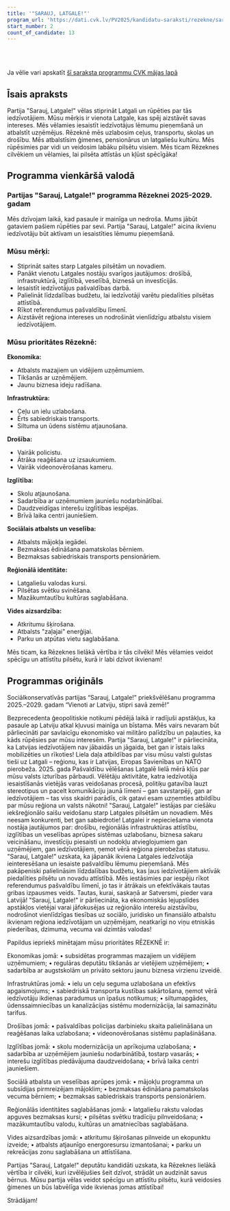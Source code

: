 ```yaml
---
title: '"SARAUJ, LATGALE!"'
program_url: 'https://dati.cvk.lv/PV2025/kandidatu-saraksti/rezekne/sarauj-latgale'
start_number: 2
count_of_candidate: 13
---
```



<Badge text="Latgales attīstība" variant="note" size="small" /> <Badge text="Drošība un aizsardzība" variant="note" size="small" /> <Badge text="Ekonomiskais atbalsts" variant="note" size="small" /> <Badge text="Iedzīvotāju iesaiste" variant="note" size="small" /> <Badge text="Reģionālā identitāte" variant="note" size="small" />

<br/><br/> 

<Card title='Šis ir mākslīga intelekta ģenerēts apraksts' icon='starlight'>
    Ja vēlie vari apskatīt <a href={frontmatter.program_url} target='_blank'>šī saraksta programmu CVK mājas lapā</a>
    </Card>

## Īsais apraksts

Partija "Sarauj, Latgale!" vēlas stiprināt Latgali un rūpēties par tās iedzīvotājiem. Mūsu mērķis ir vienota Latgale, kas spēj aizstāvēt savas intereses. Mēs vēlamies iesaistīt iedzīvotājus lēmumu pieņemšanā un atbalstīt uzņēmējus. Rēzeknē mēs uzlabosim ceļus, transportu, skolas un drošību. Mēs atbalstīsim ģimenes, pensionārus un latgaliešu kultūru. Mēs rūpēsimies par vidi un veidosim labāku pilsētu visiem. Mēs ticam Rēzeknes cilvēkiem un vēlamies, lai pilsēta attīstās un kļūst spēcīgāka!

## Programma vienkāršā valodā

### Partijas "Sarauj, Latgale!" programma Rēzeknei 2025-2029. gadam

Mēs dzīvojam laikā, kad pasaule ir mainīga un nedroša. Mums jābūt gataviem pašiem rūpēties par sevi. Partija "Sarauj, Latgale!" aicina ikvienu iedzīvotāju būt aktīvam un iesaistīties lēmumu pieņemšanā.

### Mūsu mērķi:

*   Stiprināt saites starp Latgales pilsētām un novadiem.
*   Panākt vienotu Latgales nostāju svarīgos jautājumos: drošībā, infrastruktūrā, izglītībā, veselībā, biznesā un investīcijās.
*   Iesaistīt iedzīvotājus pašvaldības darbā.
*   Palielināt līdzdalības budžetu, lai iedzīvotāji varētu piedalīties pilsētas attīstībā.
*   Rīkot referendumus pašvaldību līmenī.
*   Aizstāvēt reģiona intereses un nodrošināt vienlīdzīgu atbalstu visiem iedzīvotājiem.

### Mūsu prioritātes Rēzeknē:

**Ekonomika:**

*   Atbalsts mazajiem un vidējiem uzņēmumiem.
*   Tikšanās ar uzņēmējiem.
*   Jaunu biznesa ideju radīšana.

**Infrastruktūra:**

*   Ceļu un ielu uzlabošana.
*   Ērts sabiedriskais transports.
*   Siltuma un ūdens sistēmu atjaunošana.

**Drošība:**

*   Vairāk policistu.
*   Ātrāka reaģēšana uz izsaukumiem.
*   Vairāk videonovērošanas kameru.

**Izglītība:**

*   Skolu atjaunošana.
*   Sadarbība ar uzņēmumiem jauniešu nodarbinātībai.
*   Daudzveidīgas interešu izglītības iespējas.
*   Brīvā laika centri jauniešiem.

**Sociālais atbalsts un veselība:**

*   Atbalsts mājokļa iegādei.
*   Bezmaksas ēdināšana pamatskolas bērniem.
*   Bezmaksas sabiedriskais transports pensionāriem.

**Reģionālā identitāte:**

*   Latgaliešu valodas kursi.
*   Pilsētas svētku svinēšana.
*   Mazākumtautību kultūras saglabāšana.

**Vides aizsardzība:**

*   Atkritumu šķirošana.
*   Atbalsts "zaļajai" enerģijai.
*   Parku un atpūtas vietu saglabāšana.

Mēs ticam, ka Rēzeknes lielākā vērtība ir tās cilvēki! Mēs vēlamies veidot spēcīgu un attīstītu pilsētu, kurā ir labi dzīvot ikvienam!

## Programmas oriģināls

Sociālkonservatīvās partijas “Sarauj, Latgale!”
priekšvēlēšanu programma 2025.–2029. gadam
“Vienoti ar Latviju, stipri savā zemē!”

Bezprecedenta ģeopolitiskie notikumi pēdējā laikā ir radījuši apstākļus, ka pasaule ap Latviju atkal kļuvusi mainīga un bīstama. Mēs vairs nevaram būt pārliecināti par savlaicīgu ekonomisko vai militāro palīdzību un paļauties, ka kāds rūpēsies par mūsu interesēm.
Partija "Sarauj, Latgale!" ir pārliecināta, ka Latvijas iedzīvotājiem nav jābaidās un jāgaida, bet gan ir īstais laiks mobilizēties un rīkoties!
Liela daļa atbildības par visu mūsu valsti gulstas tieši uz Latgali – reģionu, kas ir Latvijas, Eiropas Savienības un NATO pierobeža. 2025. gada Pašvaldību vēlēšanas Latgalē lielā mērā kļūs par mūsu valsts izturības pārbaudi. Vēlētāju aktivitāte, katra iedzīvotāja iesaistīšanās vietējās varas veidošanas procesā, politiķu gatavība lauzt stereotipus un pacelt komunikāciju jaunā līmenī – gan savstarpēji, gan ar iedzīvotājiem – tas viss skaidri parādīs, cik gatavi esam uzņemties atbildību par mūsu reģiona un valsts nākotni!
"Sarauj, Latgale!" iestājas par ciešāku iekšreģionālo saišu veidošanu starp Latgales pilsētām un novadiem.
Mēs neesam konkurenti, bet gan sabiedrotie! Latgalei ir nepieciešama vienota nostāja jautājumos par: drošību, reģionālās infrastruktūras attīstību, izglītības un veselības aprūpes sistēmas uzlabošanu, biznesa sakaru veicināšanu, investīciju piesaisti un nodokļu atvieglojumiem gan uzņēmējiem, gan iedzīvotājiem, ņemot vērā reģiona pierobežas statusu.
"Sarauj, Latgale!" uzskata, ka jāpanāk ikviena Latgales iedzīvotāja ieinteresēšana un iesaiste pašvaldību lēmumu pieņemšanā.
Mēs pakāpeniski palielināsim līdzdalības budžetu, kas ļaus iedzīvotājiem aktīvāk piedalīties pilsētu un novadu attīstībā. Mēs iestāsimies par iespēju rīkot referendumus pašvaldību līmenī, jo tas ir ātrākais un efektīvākais tautas gribas izpausmes veids. Tautas, kurai, saskaņā ar Satversmi, pieder vara Latvijā!
"Sarauj, Latgale!" ir pārliecināta, ka ekonomiskās lejupslīdes apstākļos vietējai varai jāfokusējas uz reģionālo interešu aizstāvību, nodrošinot vienlīdzīgas tiesības uz sociālo, juridisko un finansiālo atbalstu ikvienam reģiona iedzīvotājam un uzņēmējam, neatkarīgi no viņu etniskās piederības, dzimuma, vecuma vai dzimtās valodas!

Papildus iepriekš minētajam mūsu prioritātes RĒZEKNĒ ir:

Ekonomikas jomā:
• subsidētas programmas mazajiem un vidējiem uzņēmumiem;
• regulāras deputātu tikšanās ar vietējiem uzņēmējiem;
• sadarbība ar augstskolām un privāto sektoru jaunu biznesa virzienu izveidē.

Infrastruktūras jomā:
• ielu un ceļu seguma uzlabošana un efektīvs apgaismojums;
• sabiedriskā transporta kustības sakārtošana, ņemot vērā iedzīvotāju ikdienas paradumus un īpašus notikumus;
• siltumapgādes, ūdenssaimniecības un kanalizācijas sistēmu modernizācija, lai samazinātu tarifus.

Drošības jomā:
• pašvaldības policijas darbinieku skaita palielināšana un reaģēšanas laika uzlabošana;
• videonovērošanas sistēmu paplašināšana.

Izglītības jomā:
• skolu modernizācija un aprīkojuma uzlabošana;
• sadarbība ar uzņēmējiem jauniešu nodarbinātībā, tostarp vasarās;
• interešu izglītības piedāvājuma daudzveidošana;
• brīvā laika centri jauniešiem.

Sociālā atbalsta un veselības aprūpes jomā:
• mājokļu programma un subsīdijas pirmreizējam mājoklim;
• bezmaksas ēdināšana pamatskolas vecuma bērniem;
• bezmaksas sabiedriskais transports pensionāriem.

Reģionālās identitātes saglabāšanas jomā:
• latgaliešu rakstu valodas apguves bezmaksas kursi;
• pilsētas svētku tradīciju pilnveidošana;
• mazākumtautību valodu, kultūras un amatniecības saglabāšana.

Vides aizsardzības jomā:
• atkritumu šķirošanas pilnveide un ekopunktu izveide;
• atbalsts atjaunīgo energoresursu izmantošanai;
• parku un rekreācijas zonu saglabāšana un attīstīšana.

Partijas "Sarauj, Latgale!" deputātu kandidāti uzskata, ka Rēzeknes lielākā vērtība ir cilvēki, kuri izvēlējušies šeit dzīvot, strādāt un audzināt savus bērnus. Mūsu partija vēlas veidot spēcīgu un attīstītu pilsētu, kurā veidosies ģimenes un būs labvēlīga vide ikvienas jomas attīstībai!

Strādājam!
